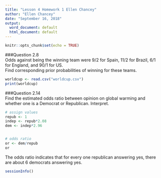 ---
title: "Lesson 4 Homework 1 Ellen Chancey"
author: "Ellen Chancey"
date: "September 16, 2018"
output:
  word_document: default
  html_document: default
---

```{r setup, include=FALSE}
knitr::opts_chunk$set(echo = TRUE)
```


###Question 2.8  
Odds against being the winning team were 9/2 for Spain, 11/2 for Brazil, 6/1 for England, and 90/1 for US.  
Find corresponding prior probabilities of winning for these teams.  
```{r}
worldcup <- read.csv("worldcup.csv")
print(worldcup)
```


  
  
###Question 2.14  
Find the estimated odds ratio between opinion on global warming and whether one is a Democrat or Republican. Interpret.  
```{r}
# assign values
repub <- 1
indep <- repub*2.08
dem <- indep*2.96


# odds ratio
or <- dem/repub
or
```

The odds ratio indicates that for every one republican answering yes, there are about 6 democrats answering yes.



```{r}
sessionInfo()
```

